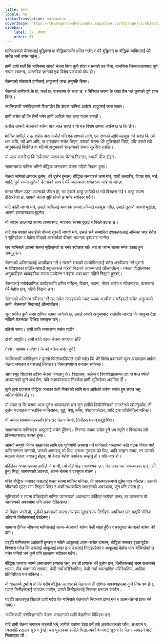 ```yaml
---
title: चेतना
locale: ne
statusTranslation: automatic
coverImage: https://lhvmrqwrcowdvduuaukz.supabase.co/storage/v1/object/public/strapi-uploads/small_cover-educacion-fundamental.webp-2d51a7828a2b1309555be27f7e2a61a0.webp
sidebar:
    label: 37. चेतना
    order: 37
---
```

मानिसहरूले चेतनालाई बुद्धिमत्ता वा बौद्धिकतासँग भ्रमित गर्छन् र धेरै बुद्धिमान् वा बौद्धिक व्यक्तिलाई धेरै सचेत भनी वर्णन गर्छन्।

हामी दाबी गर्छौं कि मानिसमा रहेको चेतना बिना कुनै शंका र भ्रमको डर बिना, मानसिक क्रियाकलापबाट पूर्ण रूपमा स्वतन्त्र, आन्तरिक ज्ञानको एक विशेष प्रकारको बोध हो।

चेतनाको संकायले हामीलाई आफूलाई जान्न अनुमति दिन्छ।

चेतनाले हामीलाई के हो, कहाँ छ, वास्तवमा के थाहा छ, र निश्चित रूपमा के थाहा छैन भन्ने कुराको पूर्ण ज्ञान दिन्छ।

क्रान्तिकारी मनोविज्ञानले सिकाउँछ कि केवल मानिस आफैले आफूलाई जान्न सक्छ।

हामी सचेत छौं कि छैनौं भनेर हामी आफैंले मात्र थाहा पाउन सक्छौं।

कसैले आफ्नो चेतनाको बारेमा मात्र जान्न सक्छ र यो एक विशेष क्षणमा अवस्थित छ कि छैन।

मानिस आफैंले र ऊ बाहेक अरू कसैले पनि एक क्षणको लागि, एक क्षणको लागि महसुस गर्न सक्छ कि त्यो क्षण अघि, त्यो क्षण अघि, ऊ वास्तवमा सचेत थिएन, उसको चेतना धेरै सुतिरहेको थियो, पछि उसले त्यो अनुभवलाई बिर्सनेछ वा बलियो अनुभवको सम्झनाको रूपमा सुरक्षित राख्नेछ।

यो जान्न जरुरी छ कि तर्कसंगत जनावरमा चेतना निरन्तर, स्थायी चीज होइन।

सामान्यतया मानिस भनिने बौद्धिक जनावरमा चेतना गहिरो निद्रामा हुन्छ।

चेतना जागेको क्षणहरू दुर्लभ, धेरै दुर्लभ हुन्छन्; बौद्धिक जनावरले काम गर्छ, गाडी चलाउँछ, विवाह गर्छ, मर्छ, आदि, पूर्ण रूपमा सुतेको चेतनाको साथ र धेरै असाधारण क्षणहरूमा मात्र यो जाग्छ:

मानव जीवन एउटा सपनाको जीवन हो, तर उसले आफू जागेको छ भन्ने विश्वास गर्छ र आफू सपना देखिरहेको छ, आफ्नो चेतना सुतिरहेको छ भनेर स्वीकार गर्दैन।

यदि कोही जाग्यो भने, उसले आफैंलाई भयानक रूपमा लज्जित महसुस गर्नेछ, उसले तुरुन्तै आफ्नो मूर्खता, आफ्नो हास्यास्पदता बुझ्नेछ।

यो जीवन डरलाग्दो रूपमा हास्यास्पद, भयानक रूपमा दुखद र विरलै उदात्त छ।

यदि एक बक्सर लडाइँको बीचमा तुरुन्तै जाग्यो भने, उसले सबै सम्मानित दर्शकहरूलाई लज्जित भएर हेर्नेछ र सुतिरहेका र बेहोस भीडको आश्चर्यको बीचमा भयानक दृश्यबाट भाग्नेछ।

जब मानिसले आफ्नो चेतना सुतिरहेको छ भनेर स्वीकार गर्छ, तब ऊ जाग्न थाल्छ भनेर पक्का हुन सक्नुहुन्छ।

चेतनाको अस्तित्वलाई अस्वीकार गर्ने र त्यस्तो शब्दको उपयोगितालाई समेत अस्वीकार गर्ने पुरानो मनोविज्ञानका प्रतिक्रियावादी स्कूलहरूले गहिरो निद्राको अवस्थालाई औंल्याउँछन्। त्यस्ता विद्यालयका अनुयायीहरू व्यावहारिक रूपमा उपचेतन र बेहोश अवस्थामा गहिरो निद्रामा हुन्छन्।

चेतनालाई मनोवैज्ञानिक कार्यहरूसँग भ्रमित गर्नेहरू; विचार, भावना, मोटर आवेग र संवेदनाहरू, वास्तवमा धेरै बेहोस छन्, गहिरो निद्रामा छन्।

चेतनाको अस्तित्व स्वीकार गर्ने तर सचेत स्तरहरूको स्पष्ट रूपमा अस्वीकार गर्नेहरूले सचेत अनुभवको कमी, चेतनाको निद्रालाई औंल्याउँछन्।

जुन व्यक्ति कुनै समय क्षणिक रूपमा जागेको छ, उसले आफ्नै अनुभवबाट राम्रोसँग जान्दछ कि आफूमा देख्न सकिने चेतनाका विभिन्न स्तरहरू छन्।

पहिलो समय। हामी कति समयसम्म सचेत रह्यौं?

दोस्रो आवृत्ति। हामी कति पटक चेतना जगाएका छौं?

तेस्रो। आयाम र प्रवेश। के को बारेमा सचेत हुने?

क्रान्तिकारी मनोविज्ञान र पुरानो फिलोकालियाले दाबी गर्दछ कि धेरै विशेष प्रकारको सुपर-प्रयासहरू मार्फत चेतना जगाउन र यसलाई निरन्तर र नियन्त्रणयोग्य बनाउन सकिन्छ।

आधारभूत शिक्षाको उद्देश्य चेतना जगाउनु हो। विद्यालय, कलेज र विश्वविद्यालयमा दश वा पन्ध्र वर्षको अध्ययनको कुनै अर्थ छैन, यदि कक्षाकोठाबाट निस्कँदा हामी सुतिरहेका अटोमेटा हौँ।

कुनै ठूलो प्रयासले बौद्धिक जनावर केही मिनेटको लागि मात्र आफैंको बारेमा सचेत हुन सक्छ भन्नु अतिशयोक्ति होइन।

यो स्पष्ट छ कि यसमा आज दुर्लभ अपवादहरू छन् जुन हामीले डियोजेनेसको लालटेनले खोज्नुपर्दछ, ती दुर्लभ घटनाहरू वास्तविक मानिसहरू, बुद्ध, येशू, हर्मेस, क्वेट्जाकोटल, आदि द्वारा प्रतिनिधित्व गरिन्छ।

यी धर्मका संस्थापकहरूसँग निरन्तर चेतना थियो, तिनीहरू महान् प्रबुद्ध थिए।

सामान्यतया मानिसहरू आफूलाई सचेत हुँदैनन्। निरन्तर रूपमा सचेत हुने भ्रम स्मृति र विचारका सबै प्रक्रियाहरूबाट उत्पन्न हुन्छ।

आफ्नो सम्पूर्ण जीवन सम्झनको लागि एक पूर्वव्यापी अभ्यास गर्ने मानिसले वास्तवमा कति पटक विवाह गर्यो, कति सन्तान जन्मायो, उसको आमाबाबु को थिए, उसका गुरुहरू को थिए, आदि सम्झन सक्छ, तर यसको मतलब चेतना जगाउनु होइन, यो केवल बेहोश कार्यहरू सम्झनु हो र यति मात्र हो।

पहिलेका अध्यायहरूमा हामीले जे भन्यौं, त्यो दोहोर्याउन आवश्यक छ। चेतनाका चार अवस्थाहरू छन्। ती हुन्: निद्रा, जागरणको अवस्था, आत्म-चेतना र वस्तुगत चेतना।

गरिब बौद्धिक जनावर जसलाई गलत रूपमा मानिस भनिन्छ, ती अवस्थाहरूमध्ये दुईमा मात्र बाँच्दछ। उसको जीवनको एउटा भाग निद्रामा बित्छ र अर्को तथाकथित जागरणको अवस्थामा, जुन पनि सपना हो।

सुतिरहेको र सपना देखिरहेको मानिस जागरणको अवस्थामा फर्किएर जागेको ठान्छ, तर वास्तवमा यो जागरणको अवस्थामा पनि सपना देखिरहन्छ।

यो बिहान जस्तै हो, सूर्यको प्रकाशको कारण ताराहरू लुक्छन् तर तिनीहरू अवस्थित छन् यद्यपि भौतिक आँखाले तिनीहरूलाई देख्दैनन्।

सामान्य दैनिक जीवनमा मानिसलाई आत्म-चेतनाको बारेमा केही थाहा हुँदैन र वस्तुगत चेतनाको बारेमा धेरै कम।

यद्यपि मानिसहरू अहंकारी हुन्छन् र सबैले आफूलाई आत्म-सचेत ठान्छन्; बौद्धिक जनावर दृढतापूर्वक विश्वास गर्दछ कि उसलाई आफूलाई थाहा छ र उसलाई निदाइरहेको र आफूलाई बेहोस भएर बाँचिरहेको छ भनेर भनियो भने कुनै पनि हालतमा स्वीकार गर्दैन।

बौद्धिक जनावर जाग्ने असाधारण क्षणहरू छन्, तर ती क्षणहरू धेरै दुर्लभ छन्, तिनीहरूलाई चरम खतराको क्षणमा, तीव्र भावनाको समयमा, केही नयाँ परिस्थितिमा, केही नयाँ अप्रत्याशित परिस्थितिमा, आदिमा प्रतिनिधित्व गर्न सकिन्छ।

यो वास्तवमै दुर्भाग्य हो कि गरीब बौद्धिक जनावरको चेतनाको ती क्षणिक अवस्थाहरूमा कुनै नियन्त्रण छैन, उसले तिनीहरूलाई जगाउन सक्दैन, उसले तिनीहरूलाई निरन्तर बनाउन सक्दैन।

यद्यपि आधारभूत शिक्षाले दाबी गर्दछ कि मानिसले चेतनाको नियन्त्रण प्राप्त गर्न र आत्म-चेतना प्राप्त गर्न सक्छ।

क्रान्तिकारी मनोविज्ञानसँग चेतना जगाउनको लागि वैज्ञानिक विधिहरू छन्।

यदि हामी चेतना जगाउन चाहन्छौं भने, हामीले बाटोमा देखा पर्ने सबै अवरोधहरूको जाँच, अध्ययन र त्यसपछि हटाउन सुरु गर्नुपर्छ, यस पुस्तकमा हामीले विद्यालयको बेन्चबाट सुरु गरेर चेतना जगाउने बाटो सिकाएका छौं।

